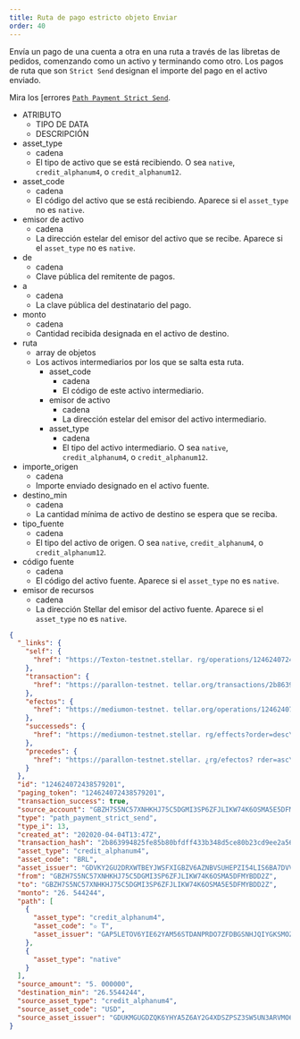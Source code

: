 ```yaml
---
title: Ruta de pago estricto objeto Enviar
order: 40
---
```



Envía un pago de una cuenta a otra en una ruta a través de las libretas de pedidos, comenzando como un activo y terminando como otro. Los pagos de ruta que son `Strict Send` designan el importe del pago en el activo enviado.

Mira los \[errores [`Path Payment Strict Send`](../../../errors/result-codes/operation-specific/path-payment-strict-send.mdx).

<AttributeTable>

- ATRIBUTO
  - TIPO DE DATA
  - DESCRIPCIÓN
- asset_type
  - cadena
  - El tipo de activo que se está recibiendo. O sea `native`, `credit_alphanum4`, o `credit_alphanum12`.
- asset_code
  - cadena
  - El código del activo que se está recibiendo. Aparece si el `asset_type` no es `native`.
- emisor de activo
  - cadena
  - La dirección estelar del emisor del activo que se recibe. Aparece si el `asset_type` no es `native`.
- de
  - cadena
  - Clave pública del remitente de pagos.
- a
  - cadena
  - La clave pública del destinatario del pago.
- monto
  - cadena
  - Cantidad recibida designada en el activo de destino.
- ruta
  - array de objetos
  - Los activos intermediarios por los que se salta esta ruta.
    - asset_code
      - cadena
      - El código de este activo intermediario.
    - emisor de activo
      - cadena
      - La dirección estelar del emisor del activo intermediario.
    - asset_type
      - cadena
      - El tipo del activo intermediario. O sea `native`, `credit_alphanum4`, o `credit_alphanum12`.
- importe_origen
  - cadena
  - Importe enviado designado en el activo fuente.
- destino_min
  - cadena
  - La cantidad mínima de activo de destino se espera que se reciba.
- tipo_fuente
  - cadena
  - El tipo del activo de origen. O sea `native`, `credit_alphanum4`, o `credit_alphanum12`.
- código fuente
  - cadena
  - El código del activo fuente. Aparece si el `asset_type` no es `native`.
- emisor de recursos
  - cadena
  - La dirección Stellar del emisor del activo fuente. Aparece si el `asset_type` no es `native`.

</AttributeTable>

<ExampleResponse>

```json
{
  "_links": {
    "self": {
      "href": "https://Texton-testnet.stellar. rg/operations/124624072438579201"
    },
    "transaction": {
      "href": "https://parallon-testnet. tellar.org/transactions/2b863994825fe85b80bfdff433b348d5ce80b23cd9ee2a56dcd6ee1abd52c9f8"
    },
    "efectos": {
      "href": "https://mediumon-testnet. tellar.org/operations/124624072438579201/effects"
    },
    "successeds": {
      "href": "https://mediumon-testnet.stellar. rg/effects?order=desc\u0026cursor=124624072438579201"
    },
    "precedes": {
      "href": "https://parallon-testnet.stellar. ¿rg/efectos? rder=asc\u0026cursor=124624072438579201"
    }
  },
  "id": "124624072438579201",
  "paging_token": "124624072438579201",
  "transaction_success": true,
  "source_account": "GBZH7S5NC57XNHKHJ75C5DGMI3SP6ZFJLIKW74K6OSMA5E5DFMYBDD2Z",
  "type": "path_payment_strict_send",
  "type_i": 13,
  "created_at": "202020-04-04T13:47Z",
  "transaction_hash": "2b863994825fe85b80bfdff433b348d5ce80b23cd9ee2a56dcd6ee1abd52c9f8",
  "asset_type": "credit_alphanum4",
  "asset_code": "BRL",
  "asset_issuer": "GDVKY2GU2DRXWTBEYJWSFXIGBZV6AZNBVSUHEPZI54LIS6BA7DVVSP",
  "from": "GBZH7S5NC57XNHKHJ75C5DGMI3SP6ZFJLIKW74K6OSMA5DFMYBDD2Z",
  "to": "GBZH7S5NC57XNHKHJ75C5DGMI3SP6ZFJLIKW74K6OSMA5E5DFMYBDD2Z",
  "monto": "26. 544244",
  "path": [
    {
      "asset_type": "credit_alphanum4",
      "asset_code": "✫ T",
      "asset_issuer": "GAP5LETOV6YIE62YAM56STDANPRDO7ZFDBGSNHJQIYGKSMOZAHOOS2S"
    },
    {
      "asset_type": "native"
    }
  ],
  "source_amount": "5. 000000",
  "destination_min": "26.5544244",
  "source_asset_type": "credit_alphanum4",
  "source_asset_code": "USD",
  "source_asset_issuer": "GDUKMGUGDZQK6YHYA5Z6AY2G4XDSZPSZ3SW5UN3ARVMO6QSRDWP5YLEX"
}
```

</ExampleResponse>
